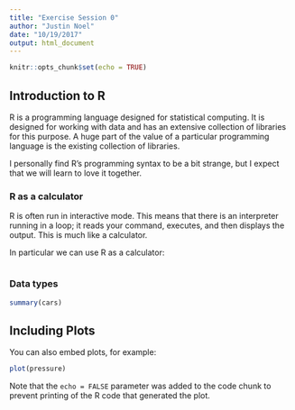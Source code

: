 ```yaml
---
title: "Exercise Session 0"
author: "Justin Noel"
date: "10/19/2017"
output: html_document
---
```


```r
knitr::opts_chunk$set(echo = TRUE)
```

## Introduction to R

R is a programming language designed for statistical computing. It is designed for working with data and has an extensive collection of libraries for this purpose. A huge part of the value of a particular programming language is the existing collection of libraries.

I personally find R's programming syntax to be a bit strange, but I expect that we will learn to love it together. 

### R as a calculator

R is often run in interactive mode. This means that there is an interpreter running in a loop; it reads your command, executes, and then displays the output. This is much like a calculator. 

In particular we can use R as a calculator:
```r

```

### Data types


```r
summary(cars)
```

## Including Plots

You can also embed plots, for example:

```r
plot(pressure)
```

Note that the `echo = FALSE` parameter was added to the code chunk to prevent printing of the R code that generated the plot.
